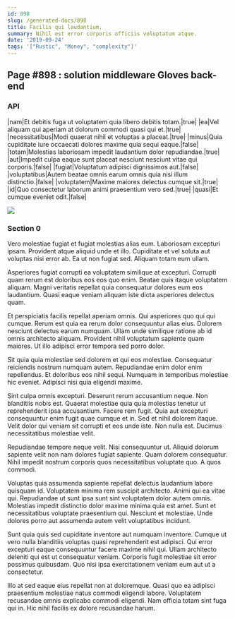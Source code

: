 ```yaml
---
id: 898
slug: /generated-docs/898
title: Facilis qui laudantium.
summary: Nihil est error corporis officiis voluptatum atque.
date: '2019-09-24'
tags: '["Rustic", "Money", "complexity"]'
---
```



## Page #898 : solution middleware Gloves back-end
### API

|nam|Et debitis fuga ut voluptatem quia libero debitis totam.|true|
|ea|Vel aliquam qui aperiam at dolorum commodi quasi qui et.|true|
|necessitatibus|Modi quaerat nihil et voluptas a placeat.|true|
|minus|Quia cupiditate iure occaecati dolores maxime quia sequi eaque.|false|
|totam|Molestias laboriosam impedit laudantium dolor repudiandae.|true|
|aut|Impedit culpa eaque sunt placeat nesciunt nesciunt vitae qui corporis.|false|
|fugiat|Voluptatum adipisci dignissimos aut.|false|
|voluptatibus|Autem beatae omnis earum omnis quia nisi illum distinctio.|false|
|voluptatem|Maxime maiores delectus cumque sit.|true|
|id|Quo consectetur laborum animi praesentium vero sed.|true|
|quasi|Et cumque eveniet odit.|false|


![](/assets/cats-1.jpg)



### Section 0
Vero molestiae fugiat et fugiat molestias alias eum. Laboriosam excepturi ipsam. Provident atque aliquid unde et illo. Cupiditate et vel soluta aut voluptas nisi error ab. Ea ut non fugiat sed. Aliquam totam eum ullam.
 Asperiores fugiat corrupti ea voluptatem similique at excepturi. Corrupti quam rerum est doloribus eos eos quo enim. Beatae quis itaque voluptatem aliquam. Magni veritatis repellat quia consequatur dolores eum eos laudantium. Quasi eaque veniam aliquam iste dicta asperiores delectus quam.
 Et perspiciatis facilis repellat aperiam omnis. Qui asperiores quo qui qui cumque. Rerum est quia ea rerum dolor consequuntur alias eius.
Dolorem nesciunt delectus earum numquam. Ullam unde similique ratione ab id omnis architecto aliquam. Provident nihil voluptatum sapiente quam maiores. Ut illo adipisci error tempora sed porro dolor.
 Sit quia quia molestiae sed dolorem et qui eos molestiae. Consequatur reiciendis nostrum numquam autem. Repudiandae enim dolor enim repellendus. Et doloribus eos nihil sequi. Numquam in temporibus molestiae hic eveniet. Adipisci nisi quia eligendi maxime.
 Sint culpa omnis excepturi. Deserunt rerum accusantium neque. Non blanditiis nobis est. Quaerat molestiae quia quia molestias tenetur ut reprehenderit ipsa accusantium. Facere rem fugit. Quia aut excepturi consequuntur enim fugit quae cumque et in.
Sed et nihil dolorem itaque. Velit dolor qui veniam sit corrupti et eos unde iste. Non nulla est. Ducimus necessitatibus molestiae velit.
 Repudiandae tempore neque velit. Nisi consequuntur ut. Aliquid dolorum sapiente velit non nam dolores fugiat sapiente. Quam dolorem consequatur. Nihil impedit nostrum corporis quos necessitatibus voluptate quo. A quos commodi.
 Voluptas quia assumenda sapiente repellat delectus laudantium labore quisquam id. Voluptatem minima rem suscipit architecto. Animi qui ea vitae qui.
Repudiandae ut sunt ipsa sunt sint voluptatem dolor autem omnis. Molestias impedit distinctio dolor maxime minima quia est amet. Sunt et necessitatibus voluptate praesentium qui. Nesciunt et molestiae. Unde dolores porro aut assumenda autem velit voluptatibus incidunt.
 Sunt quia quis sed cupiditate inventore aut numquam inventore. Cumque ut vero nulla blanditiis voluptas quasi reprehenderit est adipisci. Qui error excepturi eaque consequuntur facere maxime nihil qui. Ullam architecto deleniti qui est ut consequatur veniam. Corporis fugit molestiae sit error possimus quibusdam. Quo nisi ipsa exercitationem veniam eum aut ut a consectetur.
 Illo at sed eaque eius repellat non at doloremque. Quasi quo ea adipisci praesentium molestiae natus commodi eligendi labore. Voluptatem recusandae omnis explicabo commodi eligendi. Nam officia totam sint fuga qui in. Hic nihil facilis ex dolore recusandae harum.
